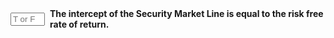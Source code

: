 
::: {.question-block}

<form onsubmit="event.preventDefault(); checkAnswerBox('module3_tf_q50','T')" style="display: flex; align-items: center; gap: 8px;">
<input type="text" id="module3_tf_q50" name="module3_tf_q50" maxlength="1" placeholder="T or F" style="width: 55px;" data-correct-answer="T" /> 
<label for="module3_tf_q50"><strong>The intercept of the Security Market Line is equal to the risk free rate of return.</strong></label>
</form>

<div id="feedback-module3_tf_q50" class="feedback" data-status="" style="display:none;">
The sentence is TRUE. At β = 0, the SML gives E[R] = Rf, so the intercept is the risk free rate.
</div>
:::
